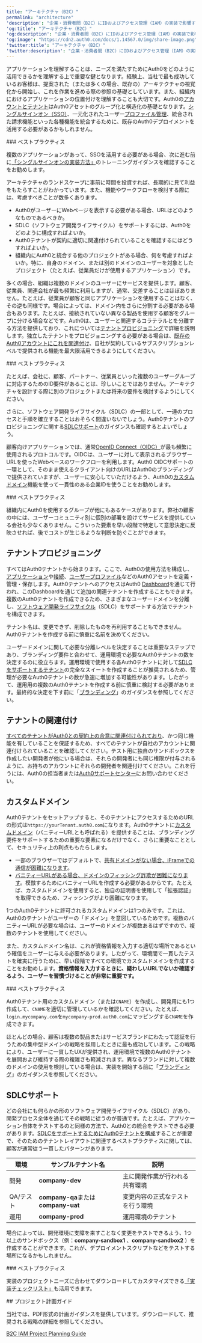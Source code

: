 ---
title: "アーキテクチャ（B2C）"
permalink: "architecture"
'description': "企業・消費者間（B2C）にIDおよびアクセス管理（IAM）の実装で影響する、Auth0テナントのアーキテクチャを構成する方法について説明します。"
'og:title': "アーキテクチャ（B2C）"
'og:description': "企業・消費者間（B2C）にIDおよびアクセス管理（IAM）の実装で影響する、Auth0テナントのアーキテクチャを構成する方法について説明します。"
'og:image': "https://cdn2.auth0.com/docs/1.14567.0/img/share-image.png"
'twitter:title': "アーキテクチャ（B2C）"
'twitter:description': "企業・消費者間（B2C）にIDおよびアクセス管理（IAM）の実装で影響する、Auth0テナントのアーキテクチャを構成する方法について説明します。"
---

アプリケーションを理解することは、ニーズを満たすためにAuth0をどのように活用できるかを理解する上で重要な鍵となります。経験上、当社で最も成功しているお客様は、提案された（または多くの場合、既存の）アーキテクチャの視覚化から開始し、これを作業を進める際の参照の基礎としています。また、組織内におけるアプリケーションの位置付けを理解することも大切です。Auth0の[アカウントとテナント](/docs/ja-jp/get-started/auth0-overview/create-tenants)はAuth0アセットのグループ化と構造化の基礎となります。[シングルサインオン（SSO）](/docs/ja-jp/authenticate/single-sign-on)、一元化されたユーザー[プロファイル管理](/docs/ja-jp/get-started/architecture-scenarios/business-to-consumer/profile-management)、統合された請求機能といった各種機能を統合するために、既存のAuth0デプロイメントを活用する必要があるかもしれません。

<Info>
    ### ベストプラクティス

複数のアプリケーションがあって、SSOを活用する必要がある場合、次に進む前に[「シングルサインオンの実装方法」](https://auth0.com/learn/how-to-implement-single-sign-on/)のトレーニングガイダンスを確認することをお勧めします。

</Info>

アーキテクチャのランドスケープに事前に時間を投資すれば、長期的に見て利益をもたらすことがわかっています。また、機能やワークフローを検討する際には、考慮すべきことが数多くあります。

* Auth0がユーザーにWebページを表示する必要がある場合、URLはどのようなものであるべきか。
* SDLC（ソフトウェア開発ライフサイクル）をサポートするには、Auth0をどのように構成すればよいか。
* Auth0テナントが契約に適切に関連付けられていることを確認するにはどうすればよいか。
* 組織内にAuth0と統合する他のプロジェクトがある場合、何を考慮すればよいか。特に、自身のドメイン、または別のドメインのユーザーを対象としたプロジェクト（たとえば、従業員だけが使用するアプリケーション）です。

多くの場合、組織は複数のドメインのユーザーにサービスを提供します。顧客、従業員、関連会社が最も頻繁に利用しますが、通常、交差することはほぼありません。たとえば、従業員が顧客と同じアプリケーションを使用することはなく、その逆も同様です。場合によっては、ドメイン内をさらに分割する必要がある場合もあります。たとえば、接続されていない異なる製品を使用する顧客をグループに分ける場合などです。Auth0は、ユーザーと関連するコラテラルとを分離する方法を提供しており、これについては[テナントプロビジョニング](#tenant-provision)で詳細を説明します。独立したテナントをプロビジョニングする必要がある場合は、[既存のAuth0アカウントにこれを関連付け](#tenant-association)、自社が契約しているサブスクリプションレベルで提供される機能を最大限活用できるようにしてください。

<Info>
    ### ベストプラクティス

たとえば、会社に、顧客、パートナー、従業員といった複数のユーザーグループに対応するためのID要件があることは、珍しいことではありません。アーキテクチャを設計する際に別のプロジェクトまたは将来の要件を検討するようにしてください。

</Info>

さらに、ソフトウェア開発ライフサイクル（SDLC）の一部として、一連のプロセスと手順を確立することはおそらく間違いないでしょう。Auth0テナントのプロビジョニングに関する[SDLCサポート](#sdlc-support)のガイダンスも確認するとよいでしょう。

顧客向けアプリケーションでは、通常[OpenID Connect（OIDC）](/docs/ja-jp/authenticate/protocols/openid-connect-protocol)が最も頻繁に使用されるプロトコルです。OIDCは、ユーザーに対して表示されるブラウザーURLを使ったWebベースのワークフローを利用します。Auth0 OIDCサポートの一環として、そのまま使えるクライアント向けのURLはAuth0のブランディングで提供されていますが、ユーザーに安心していただけるよう、Auth0の[カスタムドメイン](#custom-domains)機能を使って一貫性のある企業IDを使うことをお勧めします。

<Info>
    ### ベストプラクティス

組織内にAuth0を使用するグループが他にもあるケースがあります。弊社の顧客の中には、ユーザーコミュニティ別に個別の部署を設けてサービスを提供している会社も少なくありません。こういった要素を早い段階で特定して意思決定に反映させれば、後でコストが生じるような判断を防ぐことができます。

</Info>

## テナントプロビジョニング

すべてはAuth0テナントから始まります。ここで、Auth0の使用方法を構成し、[アプリケーション](/docs/ja-jp/get-started/applications)や[接続](/docs/ja-jp/connections)、[ユーザープロファイル](/docs/ja-jp/get-started/architecture-scenarios/business-to-consumer/profile-management)などのAuth0アセットを定義・管理・保存します。Auth0テナントへのアクセスはAuth0 [Dashboard](/docs/ja-jp/get-started/auth0-overview/dashboard)を通じて行われ、このDashboardを通じて追加の関連テナントを作成することもできます。複数のAuth0テナントを作成できるため、さまざまなユーザードメインを分離し、[ソフトウェア開発ライフサイクル](#sdlc-support)（SDLC）をサポートする方法でテナントを構成できます。

<Warning>

テナント名は、変更できず、削除したものを再利用することもできません。Auth0テナントを作成する前に慎重に名前を決めてください。

</Warning>

ユーザードメインに関して必要な分離レベルを決定することは重要なステップであり、ブランディング要件と合わせて、運用環境で必要なAuth0テナントの数を決定するのに役立ちます。運用環境で使用する各Auth0テナントに対して[SDLCをサポートするテナント](#sdlc-support)の完全なスイートを作成することが推奨されるため、管理が必要なAuth0テナントの数が急速に増加する可能性があります。したがって、運用用の複数のAuth0テナントを作成する前に慎重に検討する必要があります。最終的な決定を下す前に「[ブランディング](/docs/ja-jp/get-started/architecture-scenarios/business-to-consumer/branding)」のガイダンスを参照してください。

## テナントの関連付け

[すべてのテナントがAuth0との契約上の合意に関連付けられており](/docs/ja-jp/get-started/auth0-overview/create-tenants/child-tenants)、かつ同じ機能を有していることを保証するため、すべてのテナントが自社のアカウントに関連付けられていることを確認してください。テスト用に独自のサンドボックスを作成したい開発者が他にいる場合は、それらの開発者にも同じ権限が付与されるように、お持ちのアカウントにそれらの開発者を関連付けてください。これを行うには、Auth0の担当者または[Auth0サポートセンター](https://support.auth0.com)にお問い合わせください。

## カスタムドメイン

Auth0テナントをセットアップすると、そのテナントにアクセスするためのURLの形式は`https://yourTenant.auth0.com`になります。Auth0テナントに[カスタムドメイン](/docs/ja-jp/customize/custom-domains)（バニティーURLとも呼ばれる）を提供することは、ブランディング要件をサポートするための重要な要素になるだけでなく、さらに重要なこととして、セキュリティ上の利点ももたらします。

* 一部のブラウザーではデフォルトで、[共有ドメインがない場合、iFrameでの通信が困難になります](/docs/ja-jp/troubleshoot/authentication-issues/renew-tokens-when-using-safari)。
* [バニティーURLがある場合、ドメインのフィッシング詐欺が困難になります](https://auth0.com/blog/introducing-custom-domains-preview-with-auth0/)。模倣するためにバニティーURLを作成する必要があるからです。たとえば、カスタムドメインを使用すると、独自の証明書を使用して「拡張認証」を取得できるため、フィッシングがより困難になります。

<Callout icon="file-lines" color="#0EA5E9" iconType="regular">

1つのAuth0テナントに許可されるカスタムドメインは1つのみです。これは、Auth0のテナントがユーザーの「ドメイン」を意図しているためです。複数のバニティーURLが必要な場合は、ユーザーのドメインが複数あるはずですので、複数のテナントを使用してください。

</Callout>

また、カスタムドメイン名は、これが資格情報を入力する適切な場所であるという確信をユーザーに与える必要があります。したがって、環境間で一貫したテストを確実に行うために、早い段階ですべての環境でカスタムドメインを作成することをお勧めします。**資格情報を入力するときに、疑わしいURLでないか確認するよう、ユーザーを習慣づけることが非常に重要です。**

<Info>
    ### ベストプラクティス

Auth0テナント用のカスタムドメイン（または`CNAME`）を作成し、開発用にも1つ作成して、`CNAME`を適切に管理しているかを確認してください。たとえば、`login.mycompany.com`を`mycompany-prod.auth0.com`にマッピングする`CNAME`を作成できます。

</Info>

ほとんどの場合、顧客は複数の製品またはサービスブランドにわたって認証を行うための集中型ドメインの戦略を採用したときに最も成功しています。この戦略により、ユーザーに一貫したUXが提供され、運用環境で複数のAuth0テナントを展開および維持する際の複雑さも軽減されます。異なるブランドに対して複数のドメインの使用を検討している場合は、実装を開始する前に「[ブランディング](/docs/ja-jp/get-started/architecture-scenarios/business-to-consumer/branding)」のガイダンスを参照してください。

## SDLCサポート

どの会社にも何らかの形のソフトウェア開発ライフサイクル（SDLC）があり、開発プロセス全体を通じてその戦略に従うのが普通です。たとえば、アプリケーション自体をテストするのと同様の方法で、Auth0との統合をテストできる必要があります。[SDLCをサポートするためにAuth0テナントを構成](/docs/ja-jp/get-started/auth0-overview/create-tenants/set-up-multiple-environments)することが重要で、そのためのテナントレイアウトに関連するベストプラクティスに関しては、顧客が通常従う一貫したパターンがあります。

<table class="table"><thead>
<tr>
<th>環境</th>
<th>サンプルテナント名</th>
<th>説明</th>
</tr>
</thead>
<tbody>
<tr>
<td>開発</td>
<td><strong>company-dev</strong></td>
<td>主に開発作業が行われる共有環境</td>
</tr>
<tr>
<td>QA/テスト</td>
<td><strong>company-qa</strong>または<strong>company-uat</strong></td>
<td>変更内容の正式なテストを行う環境</td>
</tr>
<tr>
<td>運用</td>
<td><strong>company-prod</strong></td>
<td>運用環境のテナント</td>
</tr>
</tbody>
</table>

場合によっては、開発環境に支障を来すことなく変更をテストできるよう、1つ以上のサンドボックス（例：**company-sandbox1** 、**company-sandbox2** ）を作成することができます。これが、デプロイメントスクリプトなどをテストする場所になるかもしれません。

<Info>
    ### ベストプラクティス

実装のプロジェクトニーズに合わせてダウンロードしてカスタマイズできる[「実装チェックリスト」](/docs/ja-jp/architecture-scenarios/checklists)も活用できます。

</Info>
## プロジェクト計画ガイド

当社では、PDF形式の計画ガイダンスを提供しています。ダウンロードして、推奨される戦略の詳細を参照してください。

[B2C IAM Project Planning Guide](/docs//assets.ctfassets.net/cdy7uua7fh8z/3er1aEQ7Ul0q3c9leJWczR/b1f18b4c16abb7e78b01e4eb2b52bb8e/B2C_Project_Planning.pdf)